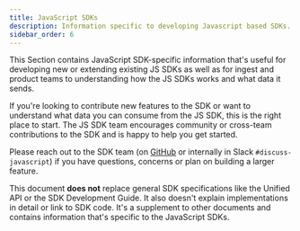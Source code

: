 ```yaml
---
title: JavaScript SDKs
description: Information specific to developing Javascript based SDKs.
sidebar_order: 6
---
```


This Section contains JavaScript SDK-specific information that's useful for developing new or extending existing JS SDKs as well as for ingest and product teams to understanding how the JS SDKs works and what data it sends.

If you're looking to contribute new features to the SDK or want to understand what data you can consume from the JS SDK, this is the right place to start.
The JS SDK team encourages community or cross-team contributions to the SDK and is happy to help you get started.

Please reach out to the SDK team (on [GitHub](https://github.com/getsentry/sentry-javascript) or internally in Slack `#discuss-javascript`) if you have questions, concerns or plan on building a larger feature.

<Alert level="warning">

This document **does not** replace general SDK specifications like the Unified API or the SDK Development Guide.
It also doesn't explain implementations in detail or link to SDK code.
It's a supplement to other documents and contains information that's specific to the JavaScript SDKs.

</Alert>

<PageGrid></PageGrid>
